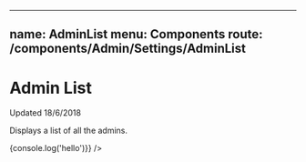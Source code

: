 
---
name: AdminList
menu: Components
route: /components/Admin/Settings/AdminList
---

# Admin List

Updated 18/6/2018

Displays a list of all the admins.

<Props of={AdminListComponent} />

<Playground>
  <AdminListComponent
        admins={[{ username: 'First Admin', __v: 0, _id: '0' },
          { username: 'Second Admin', __v: 0, _id: '1' },
          { username: 'Third Admin', __v: 0, _id: '2' }]}
        fetchAdmins={() => {console.log('hello')}}
  />
</Playground>